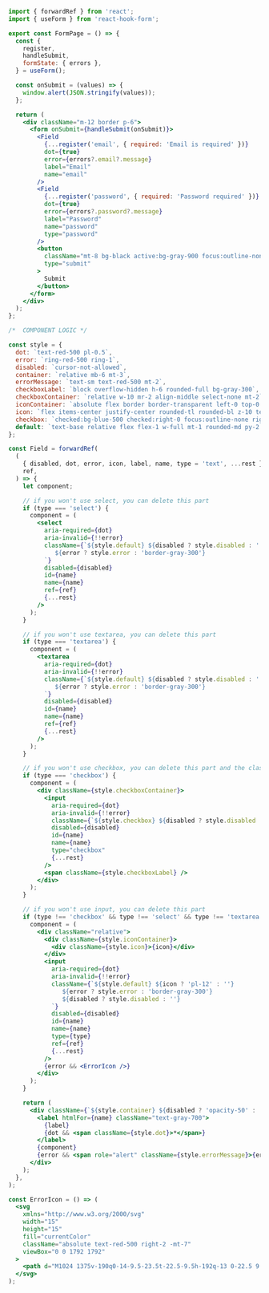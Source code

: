 ```jsx
import { forwardRef } from 'react';
import { useForm } from 'react-hook-form';

export const FormPage = () => {
  const {
    register,
    handleSubmit,
    formState: { errors },
  } = useForm();

  const onSubmit = (values) => {
    window.alert(JSON.stringify(values));
  };

  return (
    <div className="m-12 border p-6">
      <form onSubmit={handleSubmit(onSubmit)}>
        <Field
          {...register('email', { required: 'Email is required' })}
          dot={true}
          error={errors?.email?.message}
          label="Email"
          name="email"
        />
        <Field
          {...register('password', { required: 'Password required' })}
          dot={true}
          error={errors?.password?.message}
          label="Password"
          name="password"
          type="password"
        />
        <button
          className="mt-8 bg-black active:bg-gray-900 focus:outline-none text-white shadow rounded px-4 py-1"
          type="submit"
        >
          Submit
        </button>
      </form>
    </div>
  );
};

/*  COMPONENT LOGIC */

const style = {
  dot: `text-red-500 pl-0.5`,
  error: `ring-red-500 ring-1`,
  disabled: `cursor-not-allowed`,
  container: `relative mb-6 mt-3`,
  errorMessage: `text-sm text-red-500 mt-2`,
  checkboxLabel: `block overflow-hidden h-6 rounded-full bg-gray-300`,
  checkboxContainer: `relative w-10 mr-2 align-middle select-none mt-2`,
  iconContainer: `absolute flex border border-transparent left-0 top-0 h-full w-10`,
  icon: `flex items-center justify-center rounded-tl rounded-bl z-10 text-gray-400 text-lg h-full w-full`,
  checkbox: `checked:bg-blue-500 checked:right-0 focus:outline-none right-4 duration-200 ease-in absolute block w-6 h-6 rounded-full bg-white border-4 appearance-none cursor-pointer`,
  default: `text-base relative flex flex-1 w-full mt-1 rounded-md py-2 px-4 bg-white text-gray-700 placeholder-gray-400 text-base focus:outline-none focus:ring-1 focus:border-transparent border border-transparent`,
};

const Field = forwardRef(
  (
    { disabled, dot, error, icon, label, name, type = 'text', ...rest },
    ref,
  ) => {
    let component;

    // if you won't use select, you can delete this part
    if (type === 'select') {
      component = (
        <select
          aria-required={dot}
          aria-invalid={!!error}
          className={`${style.default} ${disabled ? style.disabled : ''}
             ${error ? style.error : 'border-gray-300'}
          `}
          disabled={disabled}
          id={name}
          name={name}
          ref={ref}
          {...rest}
        />
      );
    }

    // if you won't use textarea, you can delete this part
    if (type === 'textarea') {
      component = (
        <textarea
          aria-required={dot}
          aria-invalid={!!error}
          className={`${style.default} ${disabled ? style.disabled : ''}
             ${error ? style.error : 'border-gray-300'}
          `}
          disabled={disabled}
          id={name}
          name={name}
          ref={ref}
          {...rest}
        />
      );
    }

    // if you won't use checkbox, you can delete this part and the classes checkbox, checkboxContainer and checkboxLabel
    if (type === 'checkbox') {
      component = (
        <div className={style.checkboxContainer}>
          <input
            aria-required={dot}
            aria-invalid={!!error}
            className={`${style.checkbox} ${disabled ? style.disabled : ''}`}
            disabled={disabled}
            id={name}
            name={name}
            type="checkbox"
            {...rest}
          />
          <span className={style.checkboxLabel} />
        </div>
      );
    }

    // if you won't use input, you can delete this part
    if (type !== 'checkbox' && type !== 'select' && type !== 'textarea') {
      component = (
        <div className="relative">
          <div className={style.iconContainer}>
            <div className={style.icon}>{icon}</div>
          </div>
          <input
            aria-required={dot}
            aria-invalid={!!error}
            className={`${style.default} ${icon ? 'pl-12' : ''}
               ${error ? style.error : 'border-gray-300'}
               ${disabled ? style.disabled : ''}
            `}
            disabled={disabled}
            id={name}
            name={name}
            type={type}
            ref={ref}
            {...rest}
          />
          {error && <ErrorIcon />}
        </div>
      );
    }

    return (
      <div className={`${style.container} ${disabled ? 'opacity-50' : ''}`}>
        <label htmlFor={name} className="text-gray-700">
          {label}
          {dot && <span className={style.dot}>*</span>}
        </label>
        {component}
        {error && <span role="alert" className={style.errorMessage}>{error}</span>}
      </div>
    );
  },
);

const ErrorIcon = () => (
  <svg
    xmlns="http://www.w3.org/2000/svg"
    width="15"
    height="15"
    fill="currentColor"
    className="absolute text-red-500 right-2 -mt-7"
    viewBox="0 0 1792 1792"
  >
    <path d="M1024 1375v-190q0-14-9.5-23.5t-22.5-9.5h-192q-13 0-22.5 9.5t-9.5 23.5v190q0 14 9.5 23.5t22.5 9.5h192q13 0 22.5-9.5t9.5-23.5zm-2-374l18-459q0-12-10-19-13-11-24-11h-220q-11 0-24 11-10 7-10 21l17 457q0 10 10 16.5t24 6.5h185q14 0 23.5-6.5t10.5-16.5zm-14-934l768 1408q35 63-2 126-17 29-46.5 46t-63.5 17h-1536q-34 0-63.5-17t-46.5-46q-37-63-2-126l768-1408q17-31 47-49t65-18 65 18 47 49z" />
  </svg>
);
```
